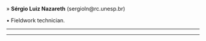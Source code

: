 » **Sérgio Luiz Nazareth** (sergioln@rc.unesp.br)

• Fieldwork technician.

_____________________________________________________________________________________________________

_____________________________________________________________________________________________________